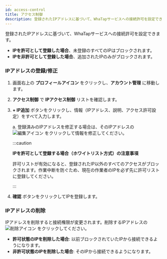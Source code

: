 ```yaml
---
id: access-control
title: アクセス制御
description: 登録されたIPアドレスに基づいて、WhaTapサービスへの接続許可を設定できます。
---
```


登録されたIPアドレスに基づいて、WhaTapサービスへの接続許可を設定できます。  

* **IPを許可として登録した場合**、未登録のすべてのIPはブロックされます。  
* **IPを非許可として登録した場合**、追加されたIPのみがブロックされます。  

### IPアドレスの登録/修正

1. 画面右上の **プロフィールアイコン** をクリックし、**アカウント管理** に移動します。  

1. **アクセス制御** で **IPアクセス制御** リストを確認します。  

1. **+ IP追加** ボタンをクリックし、情報（IPアドレス、説明、アクセス許可設定）をすべて入力します。  

    a. 登録済みのIPアドレスを修正する場合は、そのIPアドレスの ![編集アイコン](/img/ic-edit.svg) をクリックして情報を修正してください。  

    :::caution

    **IPを許可として登録する場合（ホワイトリスト方式）の注意事項**  
    
    許可リストが有効になると、登録されたIP以外のすべてのアクセスがブロックされます。作業中断を防ぐため、現在の作業者のIPを必ず先に許可リストに登録してください。  

    :::

1. **確認** ボタンをクリックしてIPを登録します。  

### IPアドレスの削除

IPアドレスを削除すると接続権限が変更されます。削除するIPアドレスの ![削除アイコン](/img/ic-delete-critical.svg) をクリックしてください。  

* **許可状態のIPを削除した場合**: 以前ブロックされていたIPから接続できるようになります。  
* **非許可状態のIPを削除した場合**: そのIPから接続できるようになります。  